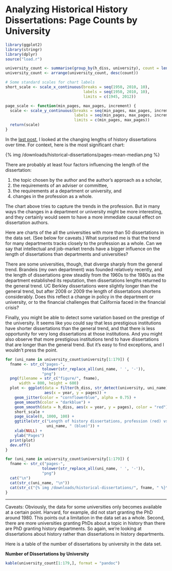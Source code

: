 # Analyzing Historical History Dissertations: Page Counts by University

```r
library(ggplot2)
library(stringr)
library(dplyr)
source("load.r")
```

```r
university_count <- summarise(group_by(h_diss, university), count = length(id))
university_count <- arrange(university_count, desc(count))
```

```r
# Some standard scales for chart labels
short_scale <- scale_x_continuous(breaks = seq(1950, 2010, 10),
                                  labels = seq(1950, 2010, 10),
                                  limits = c(1945, 2012))

page_scale <- function(min_pages, max_pages, increment) {
  scale <- scale_y_continuous(breaks = seq(min_pages, max_pages, increment),
                              labels = seq(min_pages, max_pages, increment),
                              limits = c(min_pages, max_pages))
  return(scale)
}
```

In the [last post](http://lincolnmullen.com/blog/analyzing-historical-history-dissertations-page-counts/), I looked at the changing lengths of history dissertations over time. For context, here is the most significant chart:

{% img /downloads/historical-dissertations/pages-mean-median.png %}

There are probably at least four factors influencing the length of the dissertation:

1. the topic chosen by the author and the author's approach as a scholar,
2. the requirements of an adviser or committee,
3. the requirements at a department or university, and
4. changes in the profession as a whole.

The chart above tries to capture the trends in the profession. But in many ways the changes in a department or university might be more interesting, and they certainly would seem to have a more immediate causal effect on dissertation authors. 

Here are charts of the all the universities with more than 50 dissertations in the data set. (See below for caveats.) What surprised me is that the trend for many departments tracks closely to the profession as a whole. Can we say that intellectual and job-market trends have a bigger influence on the length of dissertations than departments and universities?

There are some universities, though, that diverge sharply from the general trend. Brandeis (my own department) was founded relatively recently, and the length of dissertations grew steadily from the 1960s to the 1980s as the department established its reputation, then dissertations lengths returned to the general trend. UC Berkley dissertations were slightly longer than the general trend, but after 2008 or 2009 the length of dissertations shortens considerably. Does this reflect a change in policy in the department or university, or to the financial challenges that California faced in the financial crisis?  

Finally, you might be able to detect some variation based on the prestige of the university. It seems like you could say that less prestigious institutions have shorter dissertations than the general trend, and that there is less opportunity for very long dissertations at those institutions. And you might also observe that more prestigious institutions tend to have dissertations that are longer than the general trend. But it's easy to find exceptions, and I wouldn't press the point.

```r
for (uni_name in university_count$university[1:179]) {
  fname <- str_c("pages-", 
                tolower(str_replace_all(uni_name, ' ', '-')),
                "png")
  png(filename = str_c("figure/", fname),
      width = 800, height = 600)
  plot <- ggplot(data = filter(h_diss, str_detect(university, uni_name)),
                 aes(x = year, y = pages)) +
    geom_jitter(color = "cornflowerblue", alpha = 0.75) +
    geom_smooth(color = "darkblue") +
    geom_smooth(data = h_diss, aes(x = year, y = pages), color = "red") +
    short_scale +
    page_scale(0, 1000, 100) +
    ggtitle(str_c("Length of history dissertations, profession (red) vs ",
                  uni_name, " (blue)")) +
    xlab(NULL) +
    ylab("Pages")
  print(plot)
  dev.off()
}
```

```r
for (uni_name in university_count$university[1:179]) {
  fname <- str_c("pages-", 
                tolower(str_replace_all(uni_name, ' ', '-')),
                "png")
  cat("\n")
  cat(str_c(uni_name, "\n"))
  cat(str_c("{% img /downloads/historical-dissertations/", fname, " %}\n"))
}
```

*************************************************************

Caveats: Obviously, the data for some universities only becomes available at a certain point. Harvard, for example, did not start granting the PhD around 1980. This points out a limitation in the data set as a whole. Second, there are more universities granting PhDs about a topic in history than there are PhD granting history departments. So again, we're looking at dissertations about history rather than dissertations in history departments.

Here is a table of the number of dissertations by university in the data set.

**Number of Dissertations by University**

```r
kable(university_count[1:179,], format = "pandoc")
```

